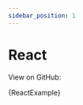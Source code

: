 ```yaml
---
sidebar_position: 1
---
```



# React

View on GitHub: <ExternalLink title="React Example" url="https://github.com/kyco/eeaas/blob/main/apps/docs-new/src/examples/react.jsx" />

<CodeBlock language="jsx" title="react.jsx">
  {ReactExample}
</CodeBlock>